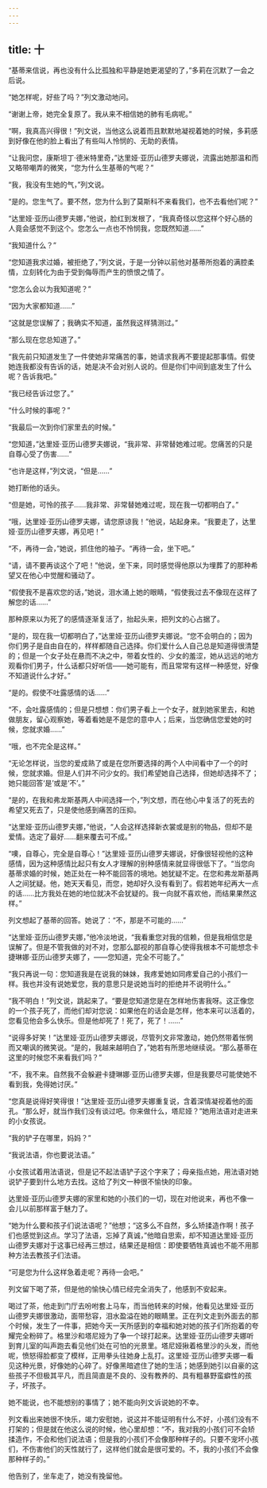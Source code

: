 ```yaml
---
---
---
```

title: 十
---



“基蒂来信说，再也没有什么比孤独和平静是她更渴望的了，”多莉在沉默了一会之后说。

“她怎样呢，好些了吗？”列文激动地问。

“谢谢上帝，她完全复原了。我从来不相信她的肺有毛病呢。”

“啊，我真高兴得很！”列文说，当他这么说着而且默默地凝视着她的时候，多莉感到好像在他的脸上看出了有些叫人怜悯的、无助的表情。

“让我问您，康斯坦丁·德米特里奇，”达里娅·亚历山德罗夫娜说，流露出她那温和而又略带嘲弄的微笑，“您为什么生基蒂的气呢？”

“我，我没有生她的气，”列文说。

“是的。您生气了。要不然，您为什么到了莫斯科不来看我们，也不去看他们呢？”

“达里娅·亚历山德罗夫娜，”他说，脸红到发根了，“我真奇怪以您这样个好心肠的人竟会感觉不到这个。您怎么一点也不怜悯我，您既然知道……”

“我知道什么？”

“您知道我求过婚，被拒绝了，”列文说，于是一分钟以前他对基蒂所抱着的满腔柔情，立刻转化为由于受到侮辱而产生的愤恨之情了。

“您怎么会以为我知道呢？”

“因为大家都知道……”

“这就是您误解了；我确实不知道，虽然我这样猜测过。”

“那么现在您总知道了。”

“我先前只知道发生了一件使她非常痛苦的事，她请求我再不要提起那事情。假使她连我都没有告诉的话，她是决不会对别人说的。但是你们中间到底发生了什么呢？告诉我吧。”

“我已经告诉过您了。”

“什么时候的事呢？”

“我最后一次到你们家里去的时候。”

“您知道，”达里娅·亚历山德罗夫娜说，“我非常、非常替她难过呢。您痛苦的只是自尊心受了伤害……”

“也许是这样，”列文说，“但是……”

她打断他的话头。

“但是她，可怜的孩子……我非常、非常替她难过呢，现在我一切都明白了。”

“哦，达里娅·亚历山德罗夫娜，请您原谅我！”他说，站起身来。“我要走了，达里娅·亚历山德罗夫娜，再见吧！”

“不，再待一会，”她说，抓住他的袖子。“再待一会，坐下吧。”

“请，请不要再谈这个了吧！”他说，坐下来，同时感觉得他原以为埋葬了的那种希望又在他心中觉醒和骚动了。

“假使我不是喜欢您的话，”她说，泪水涌上她的眼睛，“假使我过去不像现在这样了解您的话……”

那种原来以为死了的感情逐渐复活了，抬起头来，把列文的心占据了。

“是的，现在我一切都明白了，”达里娅·亚历山德罗夫娜说。“您不会明白的；因为你们男子是自由自在的，样样都随自己选择。你们爱什么人自己总是知道得很清楚的；但是一个女子处在悬而不决之中，带着女性的、少女的羞涩，她从远远的地方观看你们男子，什么话都只好听信——她可能有，而且常常有这样一种感觉，好像不知道说什么才好。”

“是的。假使不吐露感情的话……”

“不，会吐露感情的；但是只想想：你们男子看上一个女子，就到她家里去，和她做朋友，留心观察她，等着看她是不是您的意中人；后来，当您确信您爱她的时候，您就求婚……”

“哦，也不完全是这样。”

“无论怎样说，当您的爱成熟了或是在您所要选择的两个人中间看中了一个的时候，您就求婚。但是人们并不问少女的。我们希望她自己选择，但她却选择不了；她只能回答‘是’或是‘不’。”

“是的，在我和弗龙斯基两人中间选择一个，”列文想，而在他心中复活了的死去的希望又死去了，只是使他感到痛苦的压抑。

“达里娅·亚历山德罗夫娜，”他说，“人会这样选择新衣裳或是别的物品，但却不是爱情。选定了最好……翻来覆去可不成。”

“噢，自尊心，完全是自尊心！”达里娅·亚历山德罗夫娜说，好像很轻视他的这种感情，因为这种感情比起只有女人才理解的别种感情来就显得很低下了。“当您向基蒂求婚的时候，她正处在一种不能回答的境地。她犹疑不定。在您和弗龙斯基两人之间犹疑。他，她天天看见，而您，她却好久没有看到了。假若她年纪再大一点的话……比方我处在她的地位就决不会犹疑的。我一向就不喜欢他，而结果果然这样。”

列文想起了基蒂的回答。她说了：“不，那是不可能的……”

“达里娅·亚历山德罗夫娜，”他冷淡地说，“我看重您对我的信赖，但是我相信您是误解了。但是不管我做的对不对，您那么鄙视的那自尊心使得我根本不可能想念卡捷琳娜·亚历山德罗夫娜了，——您知道，完全不可能了。”

“我只再说一句：您知道我是在说我的妹妹，我疼爱她如同疼爱自己的小孩们一样。我也并没有说她爱您，我的意思只是说她当时的拒绝并不说明什么。”

“我不明白！”列文说，跳起来了。“要是您知道您是在怎样地伤害我呀。这正像您的一个孩子死了，而他们却对您说：如果他在的话会是怎样，他本来可以活着的，您看见他会多么快乐。但是他却死了！死了，死了！……”

“说得多好笑！”达里娅·亚历山德罗夫娜说，尽管列文非常激动，她仍然带着怅惘而又嘲讽的微笑说。“是的，我越来越明白了，”她若有所思地继续说。“那么基蒂在这里的时候您不来看我们吗？”

“不，我不来。自然我不会躲避卡捷琳娜·亚历山德罗夫娜，但是我要尽可能使她不看到我，免得她讨厌。”

“您真是说得好笑得很！”达里娅·亚历山德罗夫娜重复说，含着深情凝视着他的面孔。“那么好，就当作我们没有谈过吧。你来做什么，塔尼娅？”她用法语对走进来的小女孩说。

“我的铲子在哪里，妈妈？”

“我说法语，你也要说法语。”

小女孩试着用法语说，但是记不起法语铲子这个字来了；母亲指点她，用法语对她说铲子要到什么地方去找。这给了列文一种很不愉快的印象。

达里娅·亚历山德罗夫娜的家里和她的小孩们的一切，现在对他说来，再也不像一会儿以前那样富于魅力了。

“她为什么要和孩子们说法语呢？”他想；“这多么不自然，多么矫揉造作啊！孩子们也感觉到这点。学习了法语，忘掉了真诚，”他暗自思索，却不知道达里娅·亚历山德罗夫娜对于这事已经再三想过，结果还是相信：即使要牺牲真诚也不能不用那种方法去教孩子们法语。

“可是您为什么这样急着走呢？再待一会吧。”

列文留下喝了茶，但是他的愉快心情已经完全消失了，他感到不安起来。

喝过了茶，他走到门厅去吩咐套上马车，而当他转来的时候，他看见达里娅·亚历山德罗夫娜很激动，面带愁容，泪水盈溢在她的眼睛里。正在列文走到外面去的那个时候，发生了一件事，把她今天一天所感到的幸福和她对她的孩子们所抱着的夸耀完全粉碎了。格里沙和塔尼娅为了争一个球打起来。达里娅·亚历山德罗夫娜听到育儿室的叫声跑去看见他们处在可怕的光景里。塔尼娅揪着格里沙的头发，而他呢，愤怒得脸都变了模样，正用拳头往她身上乱打。这里娅·亚历山德罗夫娜一看见这种光景，好像她的心碎了。好像黑暗遮住了她的生活；她感到她引以自豪的这些孩子不但极其平凡，而且简直是不良的、没有教养的、具有粗暴野蛮癖性的孩子，坏孩子。

她不能说，也不能想别的事情了；她不能向列文诉说她的不幸。

列文看出来她很不快乐，竭力安慰她，说这并不能证明有什么不好，小孩们没有不打架的；但是就在他这么说的时候，他心里却想：“不，我对我的小孩们可不会矫揉造作，不会和他们说法语；但是我的小孩们不会像那种样子的。只要不宠坏小孩们，不伤害他们的天性就行了，这样他们就会是很可爱的。不，我的小孩们不会像那种样子的。”

他告别了，坐车走了，她没有挽留他。